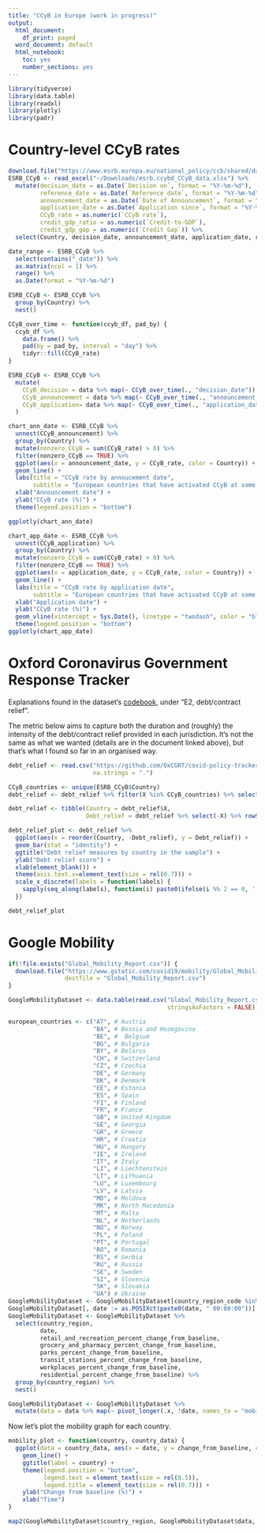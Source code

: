 ```yaml
---
title: "CCyB in Europe (work in progress)"
output:
  html_document:
    df_print: paged
  word_document: default
  html_notebook: 
    toc: yes
    number_sections: yes
---
```


```r
library(tidyverse)
library(data.table)
library(readxl)
library(plotly)
library(padr)
```

# Country-level CCyB rates
```r
download.file("https://www.esrb.europa.eu/national_policy/ccb/shared/data/esrb.ccybd_CCyB_data.xlsx", destfile = "esrb.ccybd_CCyB_data.xlsx")
ESRB_CCyB <- read_excel("~/Downloads/esrb.ccybd_CCyB_data.xlsx") %>%
  mutate(decision_date = as.Date(`Decision on`, format = "%Y-%m-%d"),
         reference_date = as.Date(`Reference date`, format = "%Y-%m-%d"),
         announcement_date = as.Date(`Date of Announcement`, format = "%Y-%m-%d"),
         application_date = as.Date(`Application since`, format = "%Y-%m-%d"),
         CCyB_rate = as.numeric(`CCyB rate`),
         credit_gdp_ratio = as.numeric(`Credit-to-GDP`),
         credit_gdp_gap = as.numeric(`Credit Gap`)) %>% 
  select(Country, decision_date, announcement_date, application_date, reference_date, CCyB_rate, credit_gdp_ratio, credit_gdp_gap)

date_range <- ESRB_CCyB %>%
  select(contains("_date")) %>%
  as.matrix(ncol = 1) %>%
  range() %>%
  as.Date(format = "%Y-%m-%d")

ESRB_CCyB <- ESRB_CCyB %>% 
  group_by(Country) %>% 
  nest()

CCyB_over_time <- function(ccyb_df, pad_by) {
  ccyb_df %>% 
    data.frame() %>% 
    pad(by = pad_by, interval = "day") %>% 
    tidyr::fill(CCyB_rate)
}

ESRB_CCyB <- ESRB_CCyB %>% 
  mutate(
    CCyB_decision = data %>% map(~ CCyB_over_time(., "decision_date")),
    CCyB_announcement = data %>% map(~ CCyB_over_time(., "announcement_date")),
    CCyB_application= data %>% map(~ CCyB_over_time(., "application_date"))
  )
```



```r
chart_ann_date <- ESRB_CCyB %>% 
  unnest(CCyB_announcement) %>% 
  group_by(Country) %>% 
  mutate(nonzero_CCyB = sum(CCyB_rate) > 0) %>% 
  filter(nonzero_CCyB == TRUE) %>% 
  ggplot(aes(x = announcement_date, y = CCyB_rate, color = Country)) +
  geom_line() +
  labs(title = "CCyB rate by annoucement date",
       subtitle = "European countries that have activated CCyB at some point") +
  xlab("Announcement date") +
  ylab("CCyB rate (%)") +
  theme(legend.position = "bottom")

ggplotly(chart_ann_date)

```


```r
chart_app_date <- ESRB_CCyB %>% 
  unnest(CCyB_application) %>% 
  group_by(Country) %>% 
  mutate(nonzero_CCyB = sum(CCyB_rate) > 0) %>% 
  filter(nonzero_CCyB == TRUE) %>% 
  ggplot(aes(x = application_date, y = CCyB_rate, color = Country)) +
  geom_line() +
  labs(title = "CCyB rate by application date",
       subtitle = "European countries that have activated CCyB at some point") +
  xlab("Application date") +
  ylab("CCyB rate (%)") +
  geom_vline(xintercept = Sys.Date(), linetype = "twodash", color = "blue", size = 1.3) +
  theme(legend.position = "bottom")
ggplotly(chart_app_date)
```

# Oxford Coronavirus Government Response Tracker

Explanations found in the dataset's [codebook](https://github.com/OxCGRT/covid-policy-tracker/blob/master/documentation/codebook.md), under "E2, debt/contract relief".

The metric below aims to capture both the duration and (roughly) the intensity of the debt/contract relief provided in each jurisdiction. It's not the same as what we wanted (details are in the document linked above), but that's what I found so far in an organised way.

```r
debt_relief <- read.csv("https://github.com/OxCGRT/covid-policy-tracker/raw/master/data/timeseries/e2_debtcontractrelief.csv",
                        na.strings = ".")

CCyB_countries <- unique(ESRB_CCyB$Country)
debt_relief <- debt_relief %>% filter(X %in% CCyB_countries) %>% select(-X.1)

debt_relief <- tibble(Country = debt_relief$X,
                      Debt_relief = debt_relief %>% select(-X) %>% rowSums(na.rm = TRUE))

debt_relief_plot <- debt_relief %>% 
  ggplot(aes(x = reorder(Country, -Debt_relief), y = Debt_relief)) +
  geom_bar(stat = "identity") +
  ggtitle("Debt relief measures by country in the sample") +
  ylab("Debt relief score") +
  xlab(element_blank()) +
  theme(axis.text.x=element_text(size = rel(0.7))) +
  scale_x_discrete(labels = function(labels) {
    sapply(seq_along(labels), function(i) paste0(ifelse(i %% 2 == 0, '', '\n'), labels[i]))
  })

debt_relief_plot
```


# Google Mobility
```r
if(!file.exists("Global_Mobility_Report.csv")) {
  download.file("https://www.gstatic.com/covid19/mobility/Global_Mobility_Report.csv",
                destfile = "Global_Mobility_Report.csv")
}

GoogleMobilityDataset <- data.table(read.csv("Global_Mobility_Report.csv",
                                             stringsAsFactors = FALSE))

european_countries <- c("AT", # Austria
                        "BA", # Bosnia and Hezegovina
                        "BE", #  Belgium
                        "BG", # Bulgaria
                        "BY", # Belarus
                        "CH", # Switzerland
                        "CZ", # Czechia
                        "DE", # Germany
                        "DK", # Denmark
                        "EE", # Estonia
                        "ES", # Spain
                        "FI", # Finland
                        "FR", # France
                        "GB", # United Kingdom
                        "GE", # Georgia
                        "GR", # Greece
                        "HR", # Croatia
                        "HU", # Hungary
                        "IE", # Ireland
                        "IT", # Italy
                        "LI", # Liechtenstein
                        "LT", # Lithuania
                        "LU", # Luxembourg
                        "LV", # Latvia
                        "MD", # Moldova
                        "MK", # North Macedonia
                        "MT", # Malta
                        "NL", # Netherlands
                        "NO", # Norway
                        "PL", # Poland
                        "PT", # Portugal
                        "RO", # Romania
                        "RS", # Serbia
                        "RU", # Russia
                        "SE", # Sweden
                        "SI", # Slovenia
                        "SK", # Slovakia
                        "UA") # Ukraine
GoogleMobilityDataset <- GoogleMobilityDataset[country_region_code %in% european_countries & sub_region_1 == "",]
GoogleMobilityDataset[, date := as.POSIXct(paste0(date, " 00:00:00"))]
GoogleMobilityDataset <- GoogleMobilityDataset %>% 
  select(country_region, 
         date, 
         retail_and_recreation_percent_change_from_baseline,
         grocery_and_pharmacy_percent_change_from_baseline,
         parks_percent_change_from_baseline,
         transit_stations_percent_change_from_baseline,
         workplaces_percent_change_from_baseline,
         residential_percent_change_from_baseline) %>% 
  group_by(country_region) %>% 
  nest()

GoogleMobilityDataset <- GoogleMobilityDataset %>% 
  mutate(data = data %>% map(~ pivot_longer(.x, !date, names_to = "mobility_category", values_to = "change_from_baseline")))

```


Now let's plot the mobility graph for each country.

```r
mobility_plot <- function(country, country_data) {
  ggplot(data = country_data, aes(x = date, y = change_from_baseline, color = mobility_category)) +
    geom_line() +
    ggtitle(label = country) +
    theme(legend.position = "bottom",
          legend.text = element_text(size = rel(0.5)),
          legend.title = element_text(size = rel(0.7))) +
    ylab("Change from baseline (%)") +
    xlab("Time")
}

map2(GoogleMobilityDataset$country_region, GoogleMobilityDataset$data, ~ mobility_plot(.x, .y))
```





